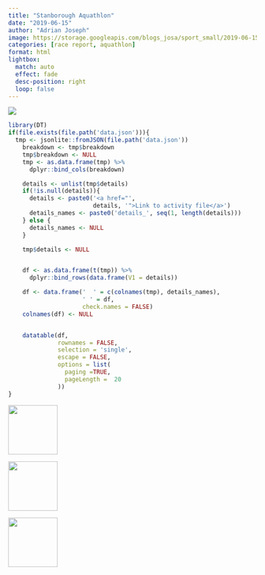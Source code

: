 ```yaml
---
title: "Stanborough Aquathlon"
date: "2019-06-15"
author: "Adrian Joseph"
image: https://storage.googleapis.com/blogs_josa/sport_small/2019-06-15_STANBOROUGH_AQUATHLON/img/00.png
categories: [race report, aquathlon]
format: html
lightbox:
  match: auto
  effect: fade
  desc-position: right
  loop: false
---
```

![](https://storage.googleapis.com/blogs_josa/sport_small/2019-06-15_STANBOROUGH_AQUATHLON/img/00.png)

```r
library(DT)
if(file.exists(file.path('data.json'))){
  tmp <- jsonlite::fromJSON(file.path('data.json'))
    breakdown <- tmp$breakdown
    tmp$breakdown <- NULL
    tmp <- as.data.frame(tmp) %>%
      dplyr::bind_cols(breakdown)

    details <- unlist(tmp$details)
    if(!is.null(details)){
      details <- paste0('<a href="',
                        details, '">Link to activity file</a>')
      details_names <- paste0('details_', seq(1, length(details)))
    } else {
      details_names <- NULL
    }

    tmp$details <- NULL


    df <- as.data.frame(t(tmp)) %>%
      dplyr::bind_rows(data.frame(V1 = details))

    df <- data.frame('  ' = c(colnames(tmp), details_names),
                     ' ' = df,
                     check.names = FALSE)
    colnames(df) <- NULL


    datatable(df,
              rownames = FALSE,
              selection = 'single',
              escape = FALSE,
              options = list(
                paging =TRUE,
                pageLength =  20
              ))
}
```


::: {layout-ncol=4}
![](https://storage.googleapis.com/blogs_josa/sport_small/2019-06-15_STANBOROUGH_AQUATHLON/img/00.png){ width="100" group="hi" }

![](https://storage.googleapis.com/blogs_josa/sport_small/2019-06-15_STANBOROUGH_AQUATHLON/img/01.png){ width="100" group="hi" }

![](https://storage.googleapis.com/blogs_josa/sport_small/2019-06-15_STANBOROUGH_AQUATHLON/img/02.png){ width="100" group="hi" }


:::
